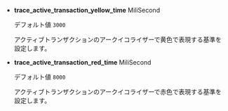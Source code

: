 -   **trace_active_transaction_yellow_time** <span class='type'>MiliSecond</span>

    デフォルト値 `3000`

    アクティブトランザクションのアークイコライザーで黄色で表現する基準を設定します。

-   **trace_active_transaction_red_time** <span class='type'>MiliSecond</span>

    デフォルト値 `8000`

    アクティブトランザクションのアークイコライザーで赤色で表現する基準を設定します。
